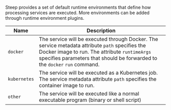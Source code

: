 Steep provides a set of default runtime environments that define how
processing services are executed. More environments can be added through <DocsLink href="#custom-runtime-environments">runtime environment plugins</DocsLink>.

| Name      | Description
| --------- | -----------
| `docker`  | The service will be executed through Docker. The service metadata attribute `path` specifies the Docker image to run. The attribute `runtimeArgs` specifies parameters that should be forwarded to the `docker` `run` command.
| `kubernetes` | The service will be executed as a Kubernetes job. The service metadata attribute `path` specifies the container image to run.
| `other`   | The service will be executed like a normal executable program (binary or shell script)
